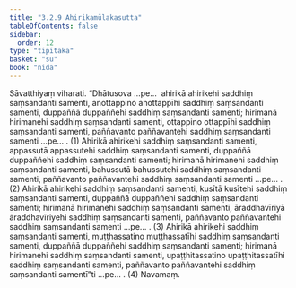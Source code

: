```yaml
---
title: "3.2.9 Ahirikamūlakasutta"
tableOfContents: false
sidebar:
  order: 12
type: "tipitaka"
basket: "su"
book: "nida"
---
```



<DynamicBreadcrumb />

<Division number="103" book="nida">

<Paragraph number="742" book="nida">
Sāvatthiyaṃ viharati. “Dhātusova …pe…  ahirikā ahirikehi saddhiṃ saṃsandanti samenti, anottappino anottappīhi saddhiṃ saṃsandanti samenti, duppaññā duppaññehi saddhiṃ saṃsandanti samenti; hirimanā hirimanehi saddhiṃ saṃsandanti samenti, ottappino ottappīhi saddhiṃ saṃsandanti samenti, paññavanto paññavantehi saddhiṃ saṃsandanti samenti …pe… . (1)
</Paragraph>

<Paragraph number="743" book="nida">
Ahirikā ahirikehi saddhiṃ saṃsandanti samenti, appassutā appassutehi saddhiṃ saṃsandanti samenti, duppaññā duppaññehi saddhiṃ saṃsandanti samenti; hirimanā hirimanehi saddhiṃ saṃsandanti samenti, bahussutā bahussutehi saddhiṃ saṃsandanti samenti, paññavanto paññavantehi saddhiṃ saṃsandanti samenti …pe… . (2)
</Paragraph>

<Paragraph number="744" book="nida">
Ahirikā ahirikehi saddhiṃ saṃsandanti samenti, kusītā kusītehi saddhiṃ saṃsandanti samenti, duppaññā duppaññehi saddhiṃ saṃsandanti samenti; hirimanā hirimanehi saddhiṃ saṃsandanti samenti, āraddhavīriyā āraddhavīriyehi saddhiṃ saṃsandanti samenti, paññavanto paññavantehi saddhiṃ saṃsandanti samenti …pe… . (3)
</Paragraph>

<Paragraph number="745" book="nida">
Ahirikā ahirikehi saddhiṃ saṃsandanti samenti, muṭṭhassatino muṭṭhassatīhi saddhiṃ saṃsandanti samenti, duppaññā duppaññehi saddhiṃ saṃsandanti samenti; hirimanā hirimanehi saddhiṃ saṃsandanti samenti, upaṭṭhitassatino upaṭṭhitassatīhi saddhiṃ saṃsandanti samenti, paññavanto paññavantehi saddhiṃ saṃsandanti samentī”ti …pe… . (4)

</Paragraph>
</Division>

<Paragraph number="746" type="center" book="nida">
Navamaṃ.
</Paragraph>